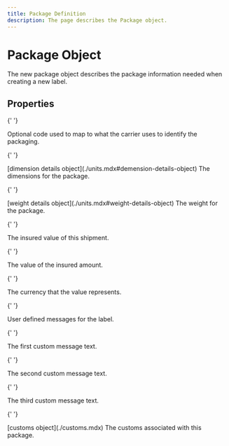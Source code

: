 ```yaml
---
title: Package Definition
description: The page describes the Package object.
---
```


# Package Object

The new package object describes the package information needed when creating a new label.

## Properties

<Reference>

{' '}

<Field name="package_code" type="string" nullable={true}>
  <Description>Optional code used to map to what the carrier uses to identify the packaging.</Description>
</Field>

{' '}

<Field name="dimension_details" nullable={true}>
  <Type>[dimension details object](./units.mdx#demension-details-object)</Type>
  <Description>The dimensions for the package.</Description>
</Field>

{' '}

<Field name="weight_details" type="object" nullable={true}>
  <Type>[weight details object](./units.mdx#weight-details-object)</Type>
  <Description>The weight for the package.</Description>
</Field>

{' '}

<Field name="insured_value" type="object" nullable={false}>
  <Description>The insured value of this shipment.</Description>
</Field>

{' '}

<Field name="insured_value.amount" type="number" nullable={false}>
  <Description>The value of the insured amount.</Description>
</Field>

{' '}

<Field name="insured_value.currency" type="string" nullable={false}>
  <Description>The currency that the value represents.</Description>
</Field>

{' '}

<Field name="label_messages" type="object" nullable={true}>
  <Description>User defined messages for the label.</Description>
</Field>

{' '}

<Field name="label_messages.reference1" type="string" nullable={true}>
  <Description>The first custom message text.</Description>
</Field>

{' '}

<Field name="label_messages.reference2" type="string" nullable={true}>
  <Description>The second custom message text.</Description>
</Field>

{' '}

<Field name="label_messages.reference3" type="string" nullable={true}>
  <Description>The third custom message text.</Description>
</Field>

{' '}

<Field name="customs" nullable={false}>
  <Type>[customs object](./customs.mdx)</Type>
  <Description>The customs associated with this package.</Description>
</Field>

</Reference>
